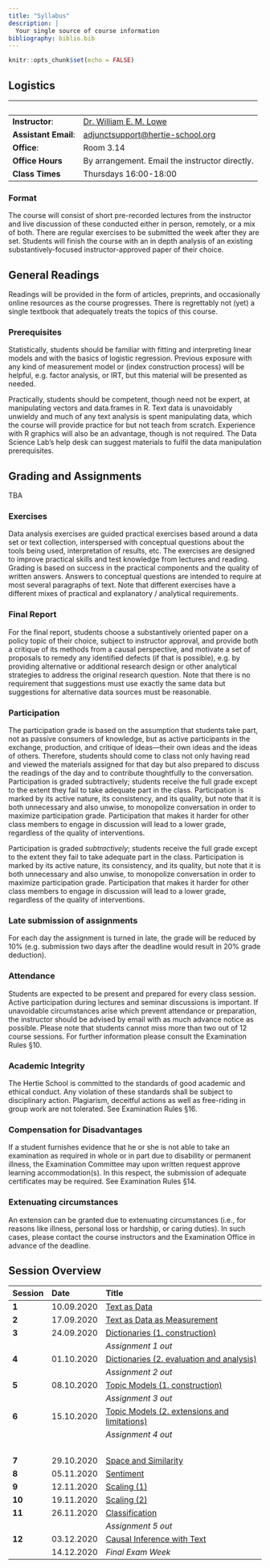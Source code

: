```yaml
---
title: "Syllabus"
description: |
  Your single source of course information
bibliography: biblio.bib
---
```


```r
knitr::opts_chunk$set(echo = FALSE)
```

## Logistics

&nbsp;
------------------------------ ------------------------------- 
**Instructor**:                [Dr. William E. M. Lowe](lowe@hertie-school.org)
**Assistant Email**:           <adjunctsupport@hertie-school.org>
**Office**:                    Room 3.14
**Office Hours**               By arrangement. Email the instructor directly.
**Class Times**                Thursdays 16:00-18:00
---------------------------------------------------------------

### Format

The course will consist of short pre-recorded lectures from the instructor and live discussion of these conducted either in person, remotely, or a mix of both. There are regular exercises to be submitted the week after they are set. Students will finish the course with an in depth analysis of an existing substantively-focused instructor-approved paper of their choice.

## General Readings

Readings will be provided in the form of articles, preprints, and occasionally online resources as the course progresses. There is regrettably not (yet) a single textbook that adequately treats the topics of this course.

### Prerequisites

Statistically, students should be familiar with fitting and interpreting linear models and with the basics of logistic regression. Previous exposure with any kind of measurement model or (index construction process) will be helpful, e.g. factor analysis, or IRT, but this material will be presented as needed.

Practically, students should be competent, though need not be expert, at manipulating vectors and data.frames in R. Text data is unavoidably unwieldy and much of any text analysis is spent manipulating data, which the course will provide practice for but not teach from scratch. Experience with R graphics will also be an advantage, though is not required. The Data Science Lab’s help desk can suggest materials to fulfil the data manipulation prerequisites. 

## Grading and Assignments

TBA

### Exercises

Data analysis exercises are guided practical exercises based around a data set or text collection, interspersed with conceptual questions about the tools being used, interpretation of results, etc. The exercises are designed to improve practical skills and test knowledge from lectures and reading. Grading is based on success in the practical components and the quality of written answers. Answers to conceptual questions are intended to require at most several paragraphs of text. Note that different exercises have a different mixes of practical and explanatory / analytical requirements.

### Final Report

For the final report, students choose a substantively oriented paper on a policy topic of their choice, subject to instructor approval, and provide both a critique of its methods from a causal perspective, and motivate a set of proposals to remedy any identified defects (if that is possible), e.g. by providing alternative or additional research design or other analytical strategies to address the original research question. Note that there is no requirement that suggestions must use exactly the same data but suggestions for alternative data sources must be reasonable.
 
### Participation 
 
The participation grade is based on the assumption that students take part, not as passive consumers of knowledge, but as active participants in the exchange, production, and critique of ideas—their own ideas and the ideas of others. Therefore, students should come to class not only having read and viewed the materials assigned for that day but also prepared to discuss the readings of the day and to contribute thoughtfully to the conversation. Participation is graded subtractively; students receive the full grade except to the extent they fail to take adequate part in the class.  Participation is marked by its active nature, its consistency, and its quality, but note that it is both unnecessary and also unwise, to monopolize conversation in order to maximize participation grade. Participation that makes it harder for other class members to engage in discussion will lead to a lower grade, regardless of the quality of interventions.


Participation is graded *subtractively*; students receive the full grade except to the extent they fail to take adequate part in the class.  Participation is marked by its active nature, its consistency, and its quality, but note that it is both unnecessary and also unwise, to monopolize conversation in order to maximize participation grade. Participation that makes it harder for other class members to engage in discussion will lead to a lower grade, regardless of the quality of interventions.

### Late submission of assignments

For each day the assignment is turned in late, the grade will be reduced by 10% (e.g. submission two days after the deadline would result in 20% grade deduction).

### Attendance

Students are expected to be present and prepared for every class session. Active participation during lectures and seminar discussions is important. If unavoidable circumstances arise which prevent attendance or preparation, the instructor should be advised by email with as much advance notice as possible. Please note that students cannot miss more than two out of 12 course sessions. For further information please consult the Examination Rules §10.

### Academic Integrity

The Hertie School is committed to the standards of good academic and ethical conduct. Any violation of these standards shall be subject to disciplinary action. Plagiarism, deceitful actions as well as free-riding in group work are not tolerated. See Examination Rules §16.

### Compensation for Disadvantages

If a student furnishes evidence that he or she is not able to take an examination as required in whole or in part due to disability or permanent illness, the Examination Committee may upon written request approve learning accommodation(s). In this respect, the submission of adequate certificates may be required. See Examination Rules §14.

### Extenuating circumstances 

An extension can be granted due to extenuating circumstances (i.e., for reasons like illness, personal loss or hardship, or caring duties). In such cases, please contact the course instructors and the Examination Office in advance of the deadline.

## Session Overview 

Session  Date        Title 
-------- ----------- --------------------------------------------
**1**    10.09.2020  [Text as Data](week01.html)
**2**    17.09.2020  [Text as Data as Measurement](week2.html)
**3**    24.09.2020  [Dictionaries (1. construction)](week03.html)
                     *Assignment 1 out*
**4**    01.10.2020  [Dictionaries (2. evaluation and analysis)](week04.html)
                     *Assignment 2 out*
**5**    08.10.2020  [Topic Models (1. construction)](week05.html)
                     *Assignment 3 out*
**6**    15.10.2020  [Topic Models (2. extensions and limitations)](week06.html)
                     *Assignment 4 out*
                     &nbsp;
**7**    29.10.2020  [Space and Similarity](week07.html)
**8**    05.11.2020  [Sentiment](week08.html)
**9**    12.11.2020  [Scaling (1)](week09.html)
**10**   19.11.2020  [Scaling (2)](week10.html)
**11**   26.11.2020  [Classification](week11.html)
                     *Assignment 5 out*
**12**   03.12.2020  [Causal Inference with Text](week12.html)
         14.12.2020  *Final Exam Week*
-------------------------------------------------------------------


